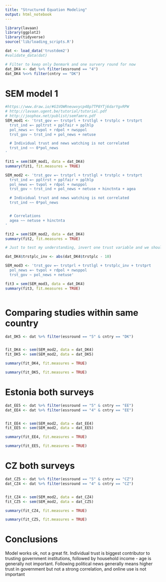 ```yaml
---
title: "Structured Equation Modeling"
output: html_notebook
---
```


```r
library(lavaan)
library(ggplot2)
library(tidyverse)
source('lib/loading_scripts.R')

dat <- load_data('trustdem2')
#validate_data(dat)


```


```r
# Filter to keep only Denmark and one survery round for now
dat_DK4 <- dat %>% filter(essround == "4")
dat_DK4 %<>% filter(cntry == "DK")


```



# SEM model 1


```r
#https://www.draw.io/#G1VOWRneuwvycp48p7TP8YTj6darYgvRPW
# http://lavaan.ugent.be/tutorial/tutorial.pdf
# http://joophox.net/publist/semfamre.pdf
SEM_mod1 <- 'trst_gov =~ trstprl + trstlgl + trstplc + trstprt
  trst_ind =~ ppltrst + pplfair + pplhlp
  pol_news =~ tvpol + rdpol + nwsppol
  trst_gov ~ trst_ind + pol_news + netuse

  # Individual trust and news watching is not correlated
  trst_ind ~~ 0*pol_news
'

fit1 = sem(SEM_mod1, data = dat_DK4)
summary(fit1, fit.measures = TRUE)
```

```r

SEM_mod2 <- 'trst_gov =~ trstprl + trstlgl + trstplc + trstprt
  trst_ind =~ ppltrst + pplfair + pplhlp
  pol_news =~ tvpol + rdpol + nwsppol
  trst_gov ~ trst_ind + pol_news + netuse + hinctnta + agea

  # Individual trust and news watching is not correlated
  trst_ind ~~ 0*pol_news


  # Correlations
  agea ~~ netuse + hinctnta
'

fit2 = sem(SEM_mod2, data = dat_DK4)
summary(fit2, fit.measures = TRUE)

```



```r
# Just to test my understanding, invert one trust variable and we should see an Estimate with the opposite sign

dat_DK4$trstplc_inv <- abs(dat_DK4$trstplc - 10)

SEM_mod3 <- 'trst_gov =~ trstprl + trstlgl + trstplc_inv + trstprt
  pol_news =~ tvpol + rdpol + nwsppol
  trst_gov ~ pol_news + netuse'

fit3 = sem(SEM_mod3, data = dat_DK4)
summary(fit3, fit.measures = TRUE)



```


# Comparing studies within same country

```r
dat_DK5 <- dat %>% filter(essround == "5" & cntry == "DK")


fit_DK4 <- sem(SEM_mod2, data = dat_DK4)
fit_DK5 <- sem(SEM_mod2, data = dat_DK5)
```



```r
summary(fit_DK4, fit.measures = TRUE)
```


```r
summary(fit_DK5, fit.measures = TRUE)


```


# Estonia both surveys
```r
dat_EE5 <- dat %>% filter(essround == "5" & cntry == "EE")
dat_EE4 <- dat %>% filter(essround == "4" & cntry == "EE")


fit_EE4 <- sem(SEM_mod2, data = dat_EE4)
fit_EE5 <- sem(SEM_mod2, data = dat_EE5)

```

```r
summary(fit_EE4, fit.measures = TRUE)
```


```r
summary(fit_EE5, fit.measures = TRUE)
```


# CZ both surveys
```r
dat_CZ5 <- dat %>% filter(essround == "5" & cntry == "CZ")
dat_CZ4 <- dat %>% filter(essround == "4" & cntry == "CZ")


fit_CZ4 <- sem(SEM_mod2, data = dat_CZ4)
fit_CZ5 <- sem(SEM_mod2, data = dat_CZ5)

```

```r
summary(fit_CZ4, fit.measures = TRUE)

```

```r
summary(fit_CZ5, fit.measures = TRUE)

```

# Conclusions

Model works ok, not a great fit. Individual trust is biggest contributor to trusting government institutions, followed by household income - age is generally not important. Following political news generally means higher trust in government but not a strong correlation, and online use is not important